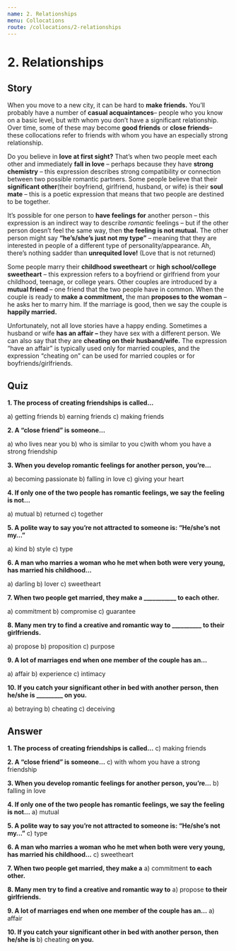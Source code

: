 ```yaml
---
name: 2. Relationships
menu: Collocations
route: /collocations/2-relationships
---
```


# 2. Relationships

## Story
When you move to a new city, it can be hard to **make friends.** You’ll probably have a number of **casual acquaintances**– people who you know on a basic level, but with whom you don’t have a significant relationship. Over time, some of these may become **good friends** or **close friends**– these collocations refer to friends with whom you have an especially strong relationship. 

Do you believe in **love at first sight?** That’s when two people meet each other and immediately **fall in love** – perhaps because they have **strong chemistry** – this expression describes strong compatibility or connection between two possible romantic partners. Some people believe that their **significant other**(their boyfriend, girlfriend, husband, or wife) is their **soul mate** – this is a poetic expression that means that two people are destined to be together. 

It’s possible for one person to **have feelings for** another person – this expression is an indirect way to describe *romantic* feelings – but if the other person doesn’t feel the same way, then **the feeling is not mutual.** The other person might say **“he’s/she’s just not my type”** – meaning that they are interested in people of a different type of personality/appearance. Ah, there’s nothing sadder than **unrequited love!** (Love that is not returned) 

Some people marry their **childhood sweetheart** or **high school/college sweetheart** – this expression refers to a boyfriend or girlfriend from your childhood, teenage, or college years. Other couples are introduced by a **mutual friend** – one friend that the two people have in common. When the couple is ready to **make a commitment,** the man **proposes to the woman** – he asks her to marry him. If the marriage is good, then we say the couple is **happily married.**

Unfortunately, not all love stories have a happy ending. Sometimes a husband or wife **has an affair  –** they have sex with a different person. We can also say that they are **cheating on their husband/wife.** The expression “have an affair” is typically used only for married couples, and the expression “cheating on” can be used for married couples or for boyfriends/girlfriends.  

## Quiz
**1. The process of creating friendships is called…** 

a) getting friends b) earning friends c) making friends 

**2. A “close friend” is someone…** 

a) who lives near you b) who is similar to you c)with whom you have a strong friendship 

**3. When you develop romantic feelings for another person, you’re…** 

a) becoming passionate b) falling in love c) giving your heart 

**4. If only one of the two people has romantic feelings, we say the feeling is not…** 

a) mutual b) returned c) together 

**5. A polite way to say you’re not attracted to someone is: “He/she’s not my…”** 

a) kind b) style c) type 

**6. A man who marries a woman who he met when both were very young, has married his childhood…** 

a) darling b) lover c) sweetheart 

**7. When two people get married, they make a ___________ to each other.** 

a) commitment b) compromise c) guarantee 

**8. Many men try to find a creative and romantic way to __________ to their girlfriends.** 

a) propose b) proposition c) purpose 

**9. A lot of marriages end when one member of the couple has an…** 

a) affair b) experience c) intimacy 

**10. If you catch your significant other in bed with another person, then he/she is _________ on you.** 

a) betraying b) cheating c) deceiving 

## Answer
**1. The process of creating friendships is called…** c) making friends

**2. A “close friend” is someone…** c) with whom you have a strong friendship

**3. When you develop romantic feelings for another person, you’re…** b) falling in love

**4. If only one of the two people has romantic feelings, we say the feeling is not…** a) mutual 

**5. A polite way to say you’re not attracted to someone is: “He/she’s not my…”** c) type
 
**6. A man who marries a woman who he met when both were very young, has married his childhood…** c) sweetheart 

**7. When two people get married, they make a** a) commitment **to each other.** 

**8. Many men try to find a creative and romantic way to** a) propose **to their girlfriends.** 

**9. A lot of marriages end when one member of the couple has an…** a) affair 

**10. If you catch your significant other in bed with another person, then he/she is** b) cheating **on you.** 
